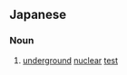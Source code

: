 ==Japanese==
{{ja-kanjitab|ち|か|かく|じつ|けん|k4=じっ}}

===Noun===
{{ja-noun|ちかかくじっけん}}

# [[underground]] [[nuclear]] [[test]]
